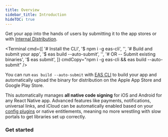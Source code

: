 ```yaml
---
title: Overview
sidebar_title: Introduction
hideTOC: true
---
```



Get your app into the hands of users by submitting it to the app stores or with [Internal Distribution](/build/internal-distribution).

<Terminal
  cmd={[
    '# Install the CLI',
    '$ npm i -g eas-cli',
    '',
    '# Build and submit your app',
    '$ eas build --auto-submit',
    '',
    '# OR -- Submit existing binaries',
    '$ eas submit',
  ]}
  cmdCopy="npm i -g eas-cli && eas build --auto-submit"
/>

You can run `eas build --auto-submit` with [EAS CLI](/eas) to build your app and automatically upload the binary for distribution on the Apple App Store and Google Play Store.

This automatically manages **all native code signing** for iOS and Android for any React Native app. Advanced features like payments, notifications, universal links, and iCloud can be automatically enabled based on your [config plugins](/guides/config-plugins.mdx) or native entitlements, meaning no more wrestling with slow portals to get libraries set up correctly.

### Get started

<BoxLink
  title="Submitting to the Google Play Store"
  description="Learn how to submit an Android app to the Google Play Store."
  href="/submit/android"
/>

<BoxLink
  title="Submitting to the Apple App Store"
  description="Learn how to submit an iOS/iPadOS app to the Apple App Store from any operating system."
  href="/submit/ios"
/>

<BoxLink
  title="Internal Distribution"
  description="Share your mobile app internally with testers using AdHoc builds."
  href="/build/internal-distribution"
/>

<BoxLink
  title="Publishing websites"
  description="Export your website and upload to any web host."
  href="/distribution/publishing-websites"
/>

<BoxLink
  title="OTA updates"
  description="Send over-the-air updates to your users instantly."
  href="/eas-update/introduction"
/>
